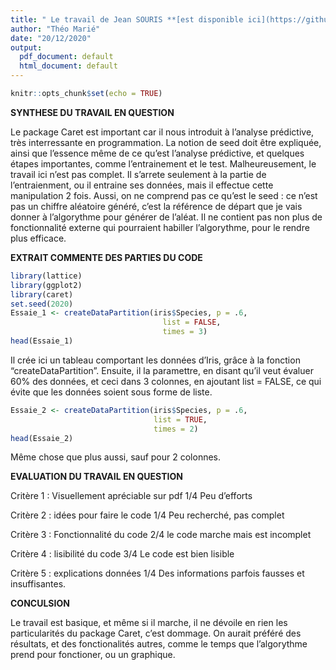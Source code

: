 ---
title: " Le travail de Jean SOURIS **[est disponible ici](https://github.com/jeansouris/PSBX/blob/main/gr03_souris_jean_caret.pdf)** "
author: "Théo Marié"
date: "20/12/2020"
output:
  pdf_document: default
  html_document: default
---

```{r setup, include=FALSE}
knitr::opts_chunk$set(echo = TRUE)
```

**SYNTHESE DU TRAVAIL EN QUESTION**

Le package Caret est important car il nous introduit à l'analyse prédictive, très interressante en programmation. La notion de seed doit être expliquée, ainsi que l'essence même de ce qu'est l'analyse prédictive, et quelques étapes importantes, comme l'entrainement et le test. Malheureusement, le travail ici n'est pas complet. Il s'arrete seulement à la partie de l'entraienment, ou il entraine ses données, mais il effectue cette manipulation 2 fois. Aussi, on ne comprend pas ce qu'est le seed : ce n'est pas un chiffre aléatoire généré, c'est la référence de départ que je vais donner à l'algorythme pour générer de l'aléat. Il ne contient pas non plus de fonctionnalité externe qui pourraient habiller l'algorythme, pour le rendre plus efficace.

 
**EXTRAIT COMMENTE DES PARTIES DU CODE**

```{r}
library(lattice)
library(ggplot2)
library(caret)
set.seed(2020)
Essaie_1 <- createDataPartition(iris$Species, p = .6, 
                                  list = FALSE, 
                                  times = 3)
head(Essaie_1)
```

Il crée ici un tableau comportant les données d'Iris, grâce à la fonction "createDataPartition". Ensuite, il la paramettre, en disant qu'il veut évaluer 60% des données, et ceci dans 3 colonnes, en ajoutant list = FALSE, ce qui évite que les données soient sous forme de liste.

```{r}
Essaie_2 <- createDataPartition(iris$Species, p = .6, 
                                list = TRUE, 
                                times = 2)
head(Essaie_2)
```

Même chose que plus aussi, sauf pour 2 colonnes.
 
**EVALUATION DU TRAVAIL EN QUESTION**

Critère 1 : Visuellement apréciable sur pdf   1/4 Peu d'efforts

Critère 2 : idées pour faire le code          1/4 Peu recherché, pas complet

Critère 3 : Fonctionnalité du code            2/4 le code marche mais est incomplet

Critère 4 : lisibilité du code                3/4 Le code est bien lisible 

Critère 5 : explications données              1/4 Des informations parfois fausses et insuffisantes.

**CONCULSION**

Le travail est basique, et même si il marche, il ne dévoile en rien les particularités du package Caret, c'est dommage. On aurait préféré des résultats, et des fonctionalités autres, comme le temps que l'algorythme prend pour fonctioner, ou un graphique.
